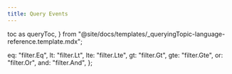 ```yaml
---
title: Query Events
---
```


  toc as queryToc,
} from "@site/docs/templates/_queryingTopic-language-reference.template.mdx";

  eq: "filter.Eq",
  lt: "filter.Lt",
  lte: "filter.Lte",
  gt: "filter.Gt",
  gte: "filter.Gte",
  or: "filter.Or",
  and: "filter.And",
};

<QueryTemplate
  codeLang="go"
  filters={filterSyntax}
  createCollection={createCollectionSource}
  readOne={readOneSource}
  multipleFields={multipleFieldsSource}
  readFields={readFieldsSource}
  rangeRead={rangeReadSource}
  metadataFilter={metaFilterSource}
  logicalFilters={logicalFiltersSource}
  nestedFields={nestedFieldsSources}
  timestampAndStatus={timestampAndStatusSource}
  readAll={readAllSource}
  readUsingCollation={readUsingCollationSource}
/>

